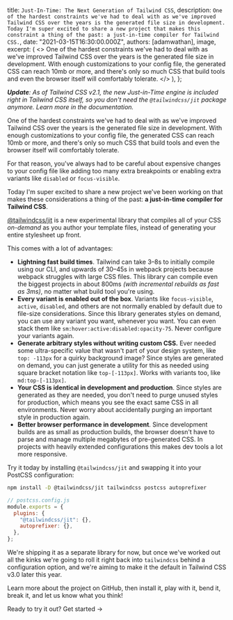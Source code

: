 
  title: `Just-In-Time: The Next Generation of Tailwind CSS`,
  description: `One of the hardest constraints we've had to deal with as we've improved Tailwind CSS over the years is the generated file size in development. Today I'm super excited to share a new project that makes this constraint a thing of the past: a just-in-time compiler for Tailwind CSS.`,
  date: "2021-03-15T16:30:00.000Z",
  authors: [adamwathan],
  image,
  excerpt: (
    <>
      One of the hardest constraints we've had to deal with as we've improved Tailwind CSS over the years is the
      generated file size in development. With enough customizations to your config file, the generated CSS can reach
      10mb or more, and there's only so much CSS that build tools and even the browser itself will comfortably tolerate.
    </>
  ),
};

_**Update**: As of Tailwind CSS v2.1, the new Just-in-Time engine is included right in Tailwind CSS itself, so you don't need the `@tailwindcss/jit` package anymore. <Link href="https://v2.tailwindcss.com/docs/just-in-time-mode">Learn more in the documentation</Link>._

One of the hardest constraints we've had to deal with as we've improved Tailwind CSS over the years is the generated file size in development. With enough customizations to your config file, the generated CSS can reach 10mb or more, and there's only so much CSS that build tools and even the browser itself will comfortably tolerate.

For that reason, you've always had to be careful about expensive changes to your config file like adding too many extra breakpoints or enabling extra variants like `disabled` or `focus-visible`.

Today I'm super excited to share a new project we've been working on that makes these considerations a thing of the past: <Link href="https://github.com/tailwindlabs/tailwindcss-jit">**a just-in-time compiler for Tailwind CSS**</Link>.

<YouTubeVideo id="3O_3X7InOw8" />

[@tailwindcss/jit](https://github.com/tailwindlabs/tailwindcss-jit) is a new experimental library that compiles all of your CSS _on-demand_ as you author your template files, instead of generating your entire stylesheet up front.

This comes with a lot of advantages:

- **Lightning fast build times**. Tailwind can take 3–8s to initially compile using our CLI, and upwards of 30–45s in webpack projects because webpack struggles with large CSS files. This library can compile even the biggest projects in about 800ms _(with incremental rebuilds as fast as 3ms)_, no matter what build tool you're using.
- **Every variant is enabled out of the box**. Variants like `focus-visible`, `active`, `disabled`, and others are not normally enabled by default due to file-size considerations. Since this library generates styles on demand, you can use any variant you want, whenever you want. You can even stack them like `sm:hover:active:disabled:opacity-75`. Never configure your variants again.
- **Generate arbitrary styles without writing custom CSS.** Ever needed some ultra-specific value that wasn't part of your design system, like `top: -113px` for a quirky background image? Since styles are generated on demand, you can just generate a utility for this as needed using square bracket notation like `top-[-113px]`. Works with variants too, like `md:top-[-113px]`.
- **Your CSS is identical in development and production**. Since styles are generated as they are needed, you don't need to purge unused styles for production, which means you see the exact same CSS in all environments. Never worry about accidentally purging an important style in production again.
- **Better browser performance in development**. Since development builds are as small as production builds, the browser doesn't have to parse and manage multiple megabytes of pre-generated CSS. In projects with heavily extended configurations this makes dev tools a lot more responsive.

Try it today by installing `@tailwindcss/jit` and swapping it into your PostCSS configuration:

```sh
npm install -D @tailwindcss/jit tailwindcss postcss autoprefixer
```

```js
// postcss.config.js
module.exports = {
  plugins: {
    "@tailwindcss/jit": {},
    autoprefixer: {},
  },
};
```

We're shipping it as a separate library for now, but once we've worked out all the kinks we're going to roll it right back into `tailwindcss` behind a configuration option, and we're aiming to make it the default in Tailwind CSS v3.0 later this year.

<Link href="https://github.com/tailwindlabs/tailwindcss-jit">Learn more about the project on GitHub</Link>, then install
it, play with it, bend it, break it, and let us know what you think!

Ready to try it out? <Link href="https://github.com/tailwindlabs/tailwindcss-jit">Get started →</Link>
